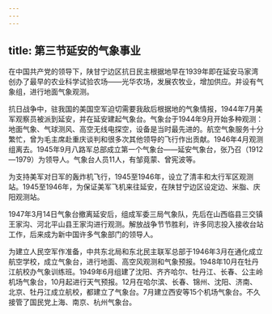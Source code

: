 ```yaml
---
---
---
```

title: 第三节延安的气象事业
---



在中国共产党的领导下，陕甘宁边区抗日民主根据地早在1939年即在延安马家湾创办了最早的农业科学试验农场——光华农场，发展农牧业，增加供应。并设有气象组，进行地面气象观测。

抗日战争中，驻我国的美国空军迫切需要我敌后根据地的气象情报，1944年7月美军观察员被派到延安，并在延安建起气象台。气象台于1944年9月开始多种观测：地面气象、气球测风、高空无线电探空，设备是当时最先进的。航空气象服务十分繁忙，曾为毛主席赴重庆谈判和很多次其他领导的飞行作出贡献。1946年4月观测组离去。1945年9月八路军总部成立第一个气象台——延安气象台，张乃召（1912—1979）为领导人。气象台人员11人，有邹竟蒙、曾宪波等。

为支持美军对日军的轰炸机飞行，1945至1946年，设立了清丰和太行军区观测站。1945至1946年，为保证美军飞机来往延安，在陕甘宁边区设定边、米脂、庆阳观测站。

1947年3月14日气象台撤离延安后，组成军委三局气象队，先后在山西临县三交镇王家沟、河北平山县王家沟进行观测。解放战争节节胜利，许多同志投入接收台站工作，后来成为新中国许多气象部门的领导人。

为建立人民空军作准备，中共东北局和东北民主联军总部于1946年3月在通化成立航空学校，成立气象台，进行地面、高空风观测和气象预报。1948年10月在牡丹江航校办气象训练班。1949年6月组建了沈阳、齐齐哈尔、牡丹江、长春、公主岭机场气象台，10月起进行天气预报。12月在哈尔滨、长春、锦州、沈阳、济南、北京、牡丹江成立航校，都建立了气象台。7月建立西安等15个机场气象台。不久接管了国民党上海、南京、杭州气象台。